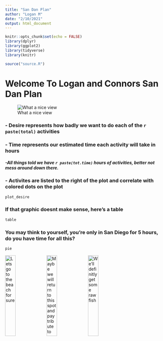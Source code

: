 ```yaml
---
title: "San Dan Plan"
author: "Logan M"
date: "2/10/2021"
output: html_document
---
```

```r
knitr::opts_chunk$set(echo = FALSE)
library(dplyr)
library(ggplot2)
library(tidyverse)
library(knitr)

source("source.R")
```

# Welcome To Logan and Connors San Dan Plan
![What a nice view](img/IMG_1760.jpeg)

### - Desire represents how badly we want to do each of the `r paste(total)` activities
### - Time represents our estimated time each activity will take in hours
##### -All things told we have `r paste(tot.time)` hours of activities, better not mess around down there.
### - Activites are listed to the right of the plot and correlate with colored dots on the plot

```r
plot_desire
```

### If that graphic doesnt make sense, here's a table
```r
table
```
### You may think to yourself, you're only in San Diego for 5 hours, do you have time for all this?
```r
pie
```
![Lets go to the beach for sure](img/IMG_1675.jpeg){width=26%}
![Maybe we will return to this spot and pay tribute to garry](img/IMG_1737.jpeg){width=26%}
![We'll definitly get some raw fish](img/IMG_7294.jpeg){width=26%}


















